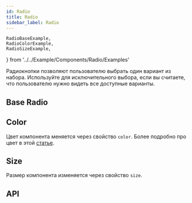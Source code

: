 ```yaml
---
id: Radio
title: Radio
sidebar_label: Radio
---
```


    RadioBaseExample,
	RadioColorExample,
	RadioSizeExample,
} from '../../Example/Components/Radio/Examples'

Радиокнопки позволяют пользователю выбрать один вариант из набора. Используйте для исключительного выбора, если вы считаете, что пользователю нужно видеть все доступные варианты. 

## Base Radio

<RadioBaseExample />

## Color

Цвет компонента меняется через свойство `color`. Более подробно про цвет в этой [статье](/docs/styles/color#props-color).

<RadioColorExample />

## Size

Размер компонента изменяется через свойство `size`.

<RadioSizeExample />

## API

<ApiDoc name='Radio' />